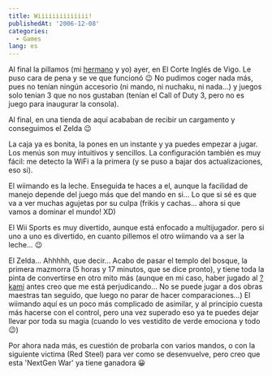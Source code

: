 ```yaml
---
title: Wiiiiiiiiiiiiii!
publishedAt: '2006-12-08'
categories:
  - Games
lang: es
---
```


Al final la pillamos (mi [hermano](http://jago.jinlabs.com/blog/) y yo) ayer, en El Corte Inglés de Vigo. Le puso cara de pena y se ve que funcionó 😉 No pudimos coger nada más, pues no tenían ningún accesorio (ni mando, ni nuchaku, ni nada...) y juegos solo tenian 3 que no nos gustaban (tenían el Call of Duty 3, pero no es juego para inaugurar la consola).

Al final, en una tienda de aquí acababan de recibir un cargamento y conseguimos el Zelda 😉

La caja ya es bonita, la pones en un instante y ya puedes empezar a jugar. Los menús son muy intuitivos y sencillos. La configuración también es muy fácil: me detecto la WiFi a la primera (y se puso a bajar dos actualizaciones, eso si).

El wiimando es la leche. Enseguida te haces a el, aunque la facilidad de manejo depende del juego más que del mando en si... Lo que si sé es que va a ver muchas agujetas por su culpa (frikis y cachas... ahora si que vamos a dominar el mundo! XD)

El Wii Sports es muy divertido, aunque está enfocado a multijugador. pero si uno a uno es divertido, en cuanto pillemos el otro wiimando va a ser la leche... 😉

El Zelda... Ahhhhh, que decir... Acabo de pasar el templo del bosque, la primera mazmorra (5 horas y 17 minutos, que se dice pronto), y tiene toda la pinta de convertirse en otro mito más (aunque en mi caso, haber jugado al [?kami](http://rick.jinlabs.com/archivos/2006/12/02/okami/) antes creo que me está perjudicando... No se puede jugar a dos obras maestras tan seguido, que luego no parar de hacer comparaciones...) El wiimando aquí es un poco más complicado de asimilar, y al principio cuesta más hacerse con el control, pero una vez superado eso ya te puedes dejar llevar por toda su magia (cuando lo ves vestidito de verde emociona y todo 😉)

Por ahora nada más, es cuestión de probarla con varios mandos, o con la siguiente victima (Red Steel) para ver como se desenvuelve, pero creo que esta 'NextGen War' ya tiene ganadora 😀
